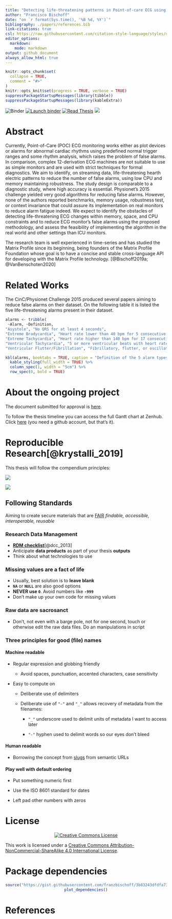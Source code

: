 ```yaml
---
title: "Detecting life-threatening patterns in Point-of-care ECG using efficient memory and processor power."
author: "Francisco Bischoff"
date: "on `r format(Sys.time(), '%B %d, %Y')`"
bibliography: ./papers/references.bib
link-citations: true
csl: https://raw.githubusercontent.com/citation-style-language/styles/master/american-medical-association.csl
editor_options:
  markdown:
    mode: markdown
output: github_document
always_allow_html: true
---
```


<!-- README.md is generated from README.Rmd. Please edit that file -->

```r
knitr::opts_chunk$set(
  collapse = TRUE,
  comment = "#>"
)
knitr::opts_knit$set(progress = TRUE, verbose = TRUE)
suppressPackageStartupMessages(library(tibble))
suppressPackageStartupMessages(library(kableExtra))
```

<!-- badges: start -->

![Binder](https://github.com/franzbischoff/false.alarm/workflows/Binder/badge.svg) [![Launch
binder](https://mybinder.org/badge_logo.svg)](https://mybinder.org/v2/gh/franzbischoff/false.alarm/master?urlpath=rstudio)
[![Read
Thesis](https://img.shields.io/badge/read-thesis__down-brightgreen)](https://franzbischoff.github.io/false.alarm/)
[![](https://zenodo.org/badge/261530912.svg)](https://zenodo.org/badge/latestdoi/261530912)

<!-- badges: end -->

# Abstract

Currently, Point-of-Care (POC) ECG monitoring works either as plot devices or alarms for abnormal cardiac rhythms using
predefined normal trigger ranges and some rhythm analysis, which raises the problem of false alarms. In comparison,
complex 12-derivation ECG machines are not suitable to use as simple monitors and are used with strict techniques for
formal diagnostics. We aim to identify, on streaming data, life-threatening hearth electric patterns to reduce the
number of false alarms, using low CPU and memory maintaining robustness. The study design is comparable to a diagnostic
study, where high accuracy is essential. Physionet's 2015 challenge yielded very good algorithms for reducing false
alarms. However, none of the authors reported benchmarks, memory usage, robustness test, or context invariance that
could assure its implementation on real monitors to reduce alarm fatigue indeed. We expect to identify the obstacles of
detecting life-threatening ECG changes within memory, space, and CPU constraints and to reduce ECG monitor's false
alarms using the proposed methodology, and assess the feasibility of implementing the algorithm in the real world and
other settings than ICU monitors.

The research team is well experienced in time-series and has studied the Matrix Profile since its beginning, being
founders of the Matrix Profile Foundation whose goal is to have a concise and stable cross-language API for developing
with the Matrix Profile technology. [@Bischoff2019a; @VanBenschoten2020]

# Related Works

The CinC/Physionet Challenge 2015 produced several papers aiming to reduce false alarms on their dataset. On the
following table it is listed the five life-threatening alarms present in their dataset.

```r
alarms <- tribble(
 ~Alarm, ~Definition,
"Asystole", "No QRS for at least 4 seconds",
"Extreme Bradycardia", "Heart rate lower than 40 bpm for 5 consecutive beats",
"Extreme Tachycardia", "Heart rate higher than 140 bpm for 17 consecutive beats",
"Ventricular Tachycardia", "5 or more ventricular beats with heart rate higher than 100 bpm",
"Ventricular Flutter/Fibrillation", "Fibrillatory, flutter, or oscillatory waveform for at least 4 seconds")

kbl(alarms, booktabs = TRUE, caption = "Definition of the 5 alarm types used in CinC/Physionet Challenge 2015 challenge.", align = "ll") %>%
  kable_styling(full_width = TRUE) %>%
  column_spec(1, width = "5cm") %>%
  row_spec(0, bold = TRUE)
```

# About the ongoing project

The document submitted for approval is
[here](https://github.com/franzbischoff/false.alarm/blob/master/protocol/Protocol.pdf).

To follow the thesis timeline you can access the full Gantt chart at Zenhub. Click
[here](https://app.zenhub.com/workspaces/phd-thesis-5eb2ce34f5f30b3aed0a35af/roadmap) (you need a github account, but
that's it).

# Reproducible Research[@krystalli_2019]

This thesis will follow the compendium principles:

![](https://annakrystalli.me/rrresearch/assets/reproducible-data-analysis-04.png)

![](https://annakrystalli.me/rrresearch/assets/reproducible-data-analysis-06.png)

## Following Standards

Aiming to create secure materials that are [FAIR](https://www.nature.com/articles/sdata201618) *findable, accessible,
interoperable, reusable*

### Research Data Management

-   [**RDM
    checklist**](http://www.dcc.ac.uk/sites/default/files/documents/resource/DMP/DMP_Checklist_2013.pdf)[@dcc_2013]
-   Anticipate **data products** as part of your thesis **outputs**
-   Think about what technologies to use

### Missing values are a fact of life

-   Usually, best solution is to **leave blank**
-   **`NA`** or **`NULL`** are also good options
-   **NEVER use `0`**. Avoid numbers like **`-999`**
-   Don't make up your own code for missing values

### Raw data are sacrosanct

-   Don't, not even with a barge pole, not for one second, touch or otherwise edit the raw data files. Do an
    manipulations in script

### Three principles for good (file) names

#### Machine readable

-   Regular expression and globbing friendly

    -   Avoid spaces, punctuation, accented characters, case sensitivity

-   Easy to compute on

    -   Deliberate use of delimiters

    -   Deliberate use of `"-"` and `"_"` allows recovery of metadata from the filenames:

        -   `"_"` underscore used to delimit units of metadata I want to access later

        -   `"-"` hyphen used to delimit words so our eyes don't bleed

#### Human readable

-   Borrowing the concept from [slugs](https://en.wikipedia.org/wiki/Clean_URL#Slug) from semantic URLs

#### Play well with default ordering

-   Put something numeric first

-   Use the ISO 8601 standard for dates

-   Left pad other numbers with zeros

# License

<center>

[![Creative Commons
License](https://i.creativecommons.org/l/by-nc-sa/4.0/88x31.png)](https://creativecommons.org/licenses/by-nc-sa/4.0/)

</center>

This work is licensed under a [Creative Commons Attribution-NonCommercial-ShareAlike 4.0 International
License](https://creativecommons.org/licenses/by-nc-sa/4.0/).

# Package dependencies

<center>

```r
source("https://gist.githubusercontent.com/franzbischoff/3b83243dfdfa73e459935112f3f783e3/raw/239548243f984843b3a87d8cc82f99395a8ed26e/plot_dependencies.R")
plot_dependencies()
```

</center>

# References
